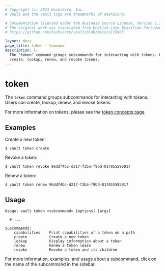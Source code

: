 ```yaml
---
# Copyright (c) 2024 HashiCorp, Inc.
# Vault and the Vault logo are trademarks of HashiCorp.

# Documentation licensed under the Business Source License, Version 1.1.
# The original work was translated from English into Brazilian Portuguese.
# https://github.com/hashicorp/vault/blob/main/LICENSE

layout: docs
page_title: token - Command
description: |-
  The "token" command groups subcommands for interacting with tokens. Users can
  create, lookup, renew, and revoke tokens.
---
```


# token

The `token` command groups subcommands for interacting with tokens. Users can
create, lookup, renew, and revoke tokens.

For more information on tokens, please see the [token concepts
page](/vault/docs/concepts/tokens).

## Examples

Create a new token:

```shell-session
$ vault token create
```

Revoke a token:

```shell-session
$ vault token revoke 96ddf4bc-d217-f3ba-f9bd-017055595017
```

Renew a token:

```shell-session
$ vault token renew 96ddf4bc-d217-f3ba-f9bd-017055595017
```

## Usage

```text
Usage: vault token <subcommand> [options] [args]

  # ...

Subcommands:
    capabilities    Print capabilities of a token on a path
    create          Create a new token
    lookup          Display information about a token
    renew           Renew a token lease
    revoke          Revoke a token and its children
```

For more information, examples, and usage about a subcommand, click on the name
of the subcommand in the sidebar.
